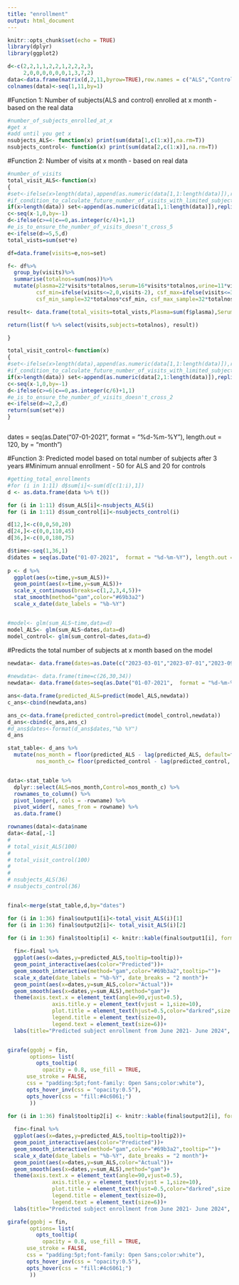 ```yaml
---
title: "enrollment"
output: html_document
---
```


```r
knitr::opts_chunk$set(echo = TRUE)
library(dplyr)
library(ggplot2)
```

```r
d<-c(2,2,1,1,2,2,1,2,2,2,3,
     2,0,0,0,0,0,0,1,3,7,2)
data<-data.frame(matrix(d,2,11,byrow=TRUE),row.names = c("ALS","Control"))
colnames(data)<-seq(1,11,by=1)
```


#Function 1: Number of subjects(ALS and control) enrolled at x month - based on the real data 
```r
#number_of_subjects_enrolled_at_x
#get x
#add until you get x
nsubjects_ALS<- function(x) print(sum(data[1,c(1:x)],na.rm=T))
nsubjects_control<- function(x) print(sum(data[2,c(1:x)],na.rm=T))

```

#Function 2: Number of visits at x month - based on real data
```r
#number_of_visits
total_visit_ALS<-function(x)
{
#set<-ifelse(x>length(data),append(as.numeric(data[1,1:length(data)]),replicate(x-length(data),0)), as.numeric(data[1,1:x]))
#if_condition_to_calculate_future_number_of_visits_with_limited_subject_enrolled
if(x>length(data)) set<-append(as.numeric(data[1,1:length(data)]),replicate(x-length(data),0)) else set<-as.numeric(data[1,1:x])
c<-seq(x-1,0,by=-1)
d<-ifelse(c>=4|c==0,as.integer(c/4)+1,1)
#e_is_to_ensure_the_number_of_visits_doesn't_cross_5
e<-ifelse(d>=5,5,d)
total_vists=sum(set*e)

df=data.frame(visits=e,nos=set)

f<- df%>%
  group_by(visits)%>%
  summarise(totalnos=sum(nos))%>%
  mutate(plasma=22*visits*totalnos,serum=16*visits*totalnos,urine=11*visits*totalnos,
         csf_min=ifelse(visits<=2,0,visits-2), csf_max=ifelse(visits<=3,visits,3),
         csf_min_sample=32*totalnos*csf_min, csf_max_sample=32*totalnos*csf_max)

result<- data.frame(total_visits=total_vists,Plasma=sum(f$plasma),Serum=sum(f$serum),Urine=sum(f$urine),CSF_min=sum(f$csf_min_sample),CSF_max=sum(f$csf_max_sample))

return(list(f %>% select(visits,subjects=totalnos), result))

}
```

```r
total_visit_control<-function(x)
{
#set<-ifelse(x>length(data),append(as.numeric(data[1,1:length(data)]),replicate(x-length(data),0)), as.numeric(data[1,1:x]))
#if_condition_to_calculate_future_number_of_visits_with_limited_subject_enrolled
if(x>length(data)) set<-append(as.numeric(data[2,1:length(data)]),replicate(x-length(data),0)) else set<-as.numeric(data[2,1:x])
c<-seq(x-1,0,by=-1)
d<-ifelse(c>=6|c==0,as.integer(c/6)+1,1)
#e_is_to_ensure_the_number_of_visits_doesn't_cross_2
e<-ifelse(d>=2,2,d)
return(sum(set*e))
}
```


```r

```
dates = seq(as.Date("07-01-2021",  format = "%d-%m-%Y"), length.out = 120, by = "month")

#Function 3: Predicted model based on total number of subjects after 3 years
#Minimum annual enrollment - 50 for ALS and 20 for controls

```r
#getting_total_enrollments
#for (i in 1:11) d$sum[i]<-sum(d[c(1:i),1])
d <- as.data.frame(data %>% t())

for (i in 1:11) d$sum_ALS[i]<-nsubjects_ALS(i)
for (i in 1:11) d$sum_control[i]<-nsubjects_control(i)

d[12,]<-c(0,0,50,20)
d[24,]<-c(0,0,110,45)
d[36,]<-c(0,0,180,75)

d$time<-seq(1,36,1)
d$dates = seq(as.Date("01-07-2021",  format = "%d-%m-%Y"), length.out = 36, by = "month")
 
p <- d %>% 
  ggplot(aes(x=time,y=sum_ALS))+
  geom_point(aes(x=time,y=sum_ALS))+
  scale_x_continuous(breaks=c(1,2,3,4,5))+
  stat_smooth(method="gam",color="#69b3a2")
  scale_x_date(date_labels = "%b-%Y")


#model<- glm(sum_ALS~time,data=d)
model_ALS<- glm(sum_ALS~dates,data=d)
model_control<- glm(sum_control~dates,data=d)

```

#Predicts the total number of subjects at x month based on the model 

```r

newdata<- data.frame(dates=as.Date(c("2023-03-01","2023-07-01","2023-09-01","2024-02-01")))
                     
#newdata<- data.frame(time=c(26,30,34))
newdata<- data.frame(dates=seq(as.Date("01-07-2021",  format = "%d-%m-%Y"), length.out = 36, by = "month"))

ans<-data.frame(predicted_ALS=predict(model_ALS,newdata))
c_ans<-cbind(newdata,ans)

ans_c<-data.frame(predicted_control=predict(model_control,newdata))
d_ans<-cbind(c_ans,ans_c)
#d_ans$dates<-format(d_ans$dates,"%b %Y")
d_ans


```

```r

stat_table<- d_ans %>%
  mutate(nos_month = floor(predicted_ALS - lag(predicted_ALS, default=first(predicted_ALS))),
         nos_month_c= floor(predicted_control - lag(predicted_control, default = first(predicted_control))))


data<-stat_table %>%
  dplyr::select(ALS=nos_month,Control=nos_month_c) %>%
  rownames_to_column() %>%
  pivot_longer(, cols = -rowname) %>%
  pivot_wider(, names_from = rowname) %>%
  as.data.frame()

rownames(data)<-data$name
data<-data[,-1]
# 
# total_visit_ALS(100)
# 
# total_visit_control(100)
# 
# 
# nsubjects_ALS(36)
# nsubjects_control(36)


final<-merge(stat_table,d,by="dates")

for (i in 1:36) final$output1[i]<-total_visit_ALS(i)[1]
for (i in 1:36) final$output2[i]<- total_visit_ALS(i)[2]

for (i in 1:36) final$tooltip[i] <- knitr::kable(final$output1[i], format = "html")
  
  fin<-final %>% 
  ggplot(aes(x=dates,y=predicted_ALS,tooltip=tooltip))+
  geom_point_interactive(aes(color="Predicted"))+
  geom_smooth_interactive(method="gam",color="#69b3a2",tooltip="")+
  scale_x_date(date_labels = "%b-%Y", date_breaks = "2 month")+
  geom_point(aes(x=dates,y=sum_ALS,color="Actual"))+
  geom_smooth(aes(x=dates,y=sum_ALS),method="gam")+
  theme(axis.text.x = element_text(angle=90,vjust=0.5),
              axis.title.y = element_text(vjust = 1,size=10),
              plot.title = element_text(hjust=0.5,color="darkred",size = 10,face = "bold"),
              legend.title = element_text(size=0),
              legend.text = element_text(size=6))+
  labs(title="Predicted subject enrollment from June 2021- June 2024", x="",y="No. of subjects(n)")


girafe(ggobj = fin,
       options= list(
         opts_tooltip(
           opacity = 0.8, use_fill = TRUE,
      use_stroke = FALSE, 
      css = "padding:5pt;font-family: Open Sans;color:white"),
      opts_hover_inv(css = "opacity:0.5"), 
      opts_hover(css = "fill:#4c6061;")
       ))


```

```r

for (i in 1:36) final$tooltip2[i] <- knitr::kable(final$output2[i], format = "html")
  
  fin<-final %>% 
  ggplot(aes(x=dates,y=predicted_ALS,tooltip=tooltip2))+
  geom_point_interactive(aes(color="Predicted"))+
  geom_smooth_interactive(method="gam",color="#69b3a2",tooltip="")+
  scale_x_date(date_labels = "%b-%Y", date_breaks = "2 month")+
  geom_point(aes(x=dates,y=sum_ALS,color="Actual"))+
  geom_smooth(aes(x=dates,y=sum_ALS),method="gam")+
  theme(axis.text.x = element_text(angle=90,vjust=0.5),
              axis.title.y = element_text(vjust = 1,size=10),
              plot.title = element_text(hjust=0.5,color="darkred",size = 10,face = "bold"),
              legend.title = element_text(size=0),
              legend.text = element_text(size=6))+
  labs(title="Predicted subject enrollment from June 2021- June 2024", x="",y="No. of subjects(n)")

girafe(ggobj = fin,
       options= list(
         opts_tooltip(
           opacity = 0.8, use_fill = TRUE,
      use_stroke = FALSE, 
      css = "padding:5pt;font-family: Open Sans;color:white"),
      opts_hover_inv(css = "opacity:0.5"), 
      opts_hover(css = "fill:#4c6061;")
       ))

```
